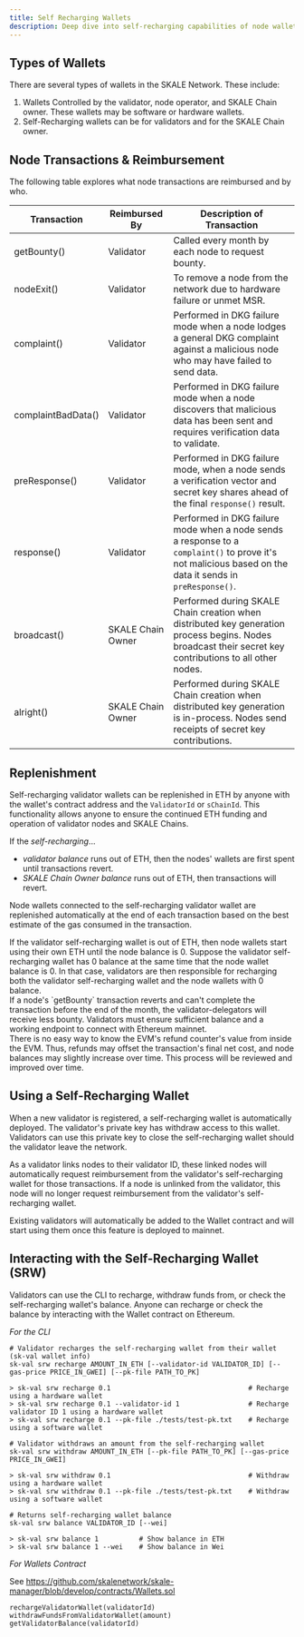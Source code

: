```yaml
---
title: Self Recharging Wallets
description: Deep dive into self-recharging capabilities of node wallets
---
```



## Types of Wallets

There are several types of wallets in the SKALE Network.  These include:

1. Wallets Controlled by the validator, node operator, and SKALE Chain owner.
These wallets may be software or hardware wallets.
2. Self-Recharging wallets can be for validators and for the SKALE Chain owner.

## Node Transactions & Reimbursement

The following table explores what node transactions are reimbursed and by who.

| Transaction      | Reimbursed By       | Description of Transaction                                                                                                                            |
|------------------|---------------------|------------------------------------------------------------------------------------------------------------------------------------------------------ |
| getBounty()    | Validator            | Called every month by each node to request bounty.                                                                                                   |
| nodeExit()     | Validator            | To remove a node from the network due to hardware failure or unmet MSR.                                                                              |
| complaint()    | Validator            | Performed in DKG failure mode when a node lodges a general DKG complaint against a malicious node who may have failed to send data.                  |
| complaintBadData() | Validator       | Performed in DKG failure mode when a node discovers that malicious data has been sent and requires verification data to validate.                     |
| preResponse()  | Validator            | Performed in DKG failure mode, when a node sends a verification vector and secret key shares ahead of the final `response()` result.                 |
| response()     | Validator            | Performed in DKG failure mode when a node sends a response to a `complaint()` to prove it's not malicious based on the data it sends in `preResponse()`. |
| broadcast()    | SKALE Chain Owner    | Performed during SKALE Chain creation when distributed key generation process begins. Nodes broadcast their secret key contributions to all other nodes. |
| alright()      | SKALE Chain Owner    | Performed during SKALE Chain creation when distributed key generation is in-process. Nodes send receipts of secret key contributions.                |

## Replenishment

Self-recharging validator wallets can be replenished in ETH by anyone with the wallet's contract address and the `ValidatorId` or `sChainId`. This functionality allows anyone to ensure the continued ETH funding and operation of validator nodes and SKALE Chains.

If the _self-recharging_...

- _validator balance_ runs out of ETH, then the nodes' wallets are first spent until transactions revert.
- _SKALE Chain Owner balance_ runs out of ETH, then transactions will revert.

Node wallets connected to the self-recharging validator wallet are replenished automatically at the end of each transaction based on the best estimate of the gas consumed in the transaction.

<Aside type="caution" >
If the validator self-recharging wallet is out of ETH, then node wallets start using their own ETH until the node balance is 0. Suppose the validator self-recharging wallet has 0 balance at the same time that the node wallet balance is 0. In that case, validators are then responsible for recharging both the validator self-recharging wallet and the node wallets with 0 balance.
</Aside>

<Aside type="danger" >
If a node's `getBounty` transaction reverts and can't complete the transaction before the end of the month, the validator-delegators will receive less bounty. Validators must ensure sufficient balance and a working endpoint to connect with Ethereum mainnet.
</Aside>

<Aside type="note" >
There is no easy way to know the EVM's refund counter's value from inside the EVM. Thus, refunds may offset the transaction's final net cost, and node balances may slightly increase over time. This process will be reviewed and improved over time.
</Aside>

## Using a Self-Recharging Wallet

When a new validator is registered, a self-recharging wallet is automatically deployed. The validator's private key has withdraw access to this wallet. Validators can use this private key to close the self-recharging wallet should the validator leave the network.

As a validator links nodes to their validator ID, these linked nodes will automatically request reimbursement from the validator's self-recharging wallet for those transactions. If a node is unlinked from the validator, this node will no longer request reimbursement from the validator's self-recharging wallet.

Existing validators will automatically be added to the Wallet contract and will start using them once this feature is deployed to mainnet.

## Interacting with the Self-Recharging Wallet (SRW)

Validators can use the CLI to recharge, withdraw funds from, or check the self-recharging wallet's balance. Anyone can recharge or check the balance by interacting with the Wallet contract on Ethereum.

_For the CLI_

```shell
# Validator recharges the self-recharging wallet from their wallet (sk-val wallet info)
sk-val srw recharge AMOUNT_IN_ETH [--validator-id VALIDATOR_ID] [--gas-price PRICE_IN_GWEI] [--pk-file PATH_TO_PK]

> sk-val srw recharge 0.1                                  # Recharge using a hardware wallet
> sk-val srw recharge 0.1 --validator-id 1                 # Recharge validator ID 1 using a hardware wallet
> sk-val srw recharge 0.1 --pk-file ./tests/test-pk.txt    # Recharge using a software wallet

# Validator withdraws an amount from the self-recharging wallet
sk-val srw withdraw AMOUNT_IN_ETH [--pk-file PATH_TO_PK] [--gas-price PRICE_IN_GWEI]

> sk-val srw withdraw 0.1                                  # Withdraw using a hardware wallet
> sk-val srw withdraw 0.1 --pk-file ./tests/test-pk.txt    # Withdraw using a software wallet

# Returns self-recharging wallet balance
sk-val srw balance VALIDATOR_ID [--wei]

> sk-val srw balance 1          # Show balance in ETH
> sk-val srw balance 1 --wei    # Show balance in Wei
```

_For Wallets Contract_

See https://github.com/skalenetwork/skale-manager/blob/develop/contracts/Wallets.sol

```shell
rechargeValidatorWallet(validatorId)
withdrawFundsFromValidatorWallet(amount)
getValidatorBalance(validatorId)
```
